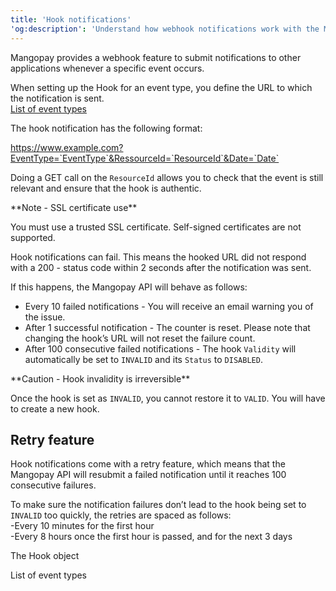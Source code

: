 ```yaml
---
title: 'Hook notifications'  
'og:description': 'Understand how webhook notifications work with the Mangopay API, with an example format and notes on retries.'  
---
```


Mangopay provides a webhook feature to submit notifications to other applications whenever a specific event occurs.  

When setting up the Hook for an event type, you define the URL to which the notification is sent.  
<a href="#">List of event types</a>  

The hook notification has the following format:

<Info> https://www.example.com?EventType=`EventType`&RessourceId=`ResourceId`&Date=`Date`</Info>  

Doing a GET call on the `ResourceId` allows you to check that the event is still relevant and ensure that the hook is authentic.  

<Note>  
**Note - SSL certificate use** 
  
You must use a trusted SSL certificate. Self-signed certificates are not supported.  
</Note>  

Hook notifications can fail. This means the hooked URL did not respond with a 200 - status code within 2 seconds after the notification was sent.  

If this happens, the Mangopay API will behave as follows:  
- Every 10 failed notifications - You will receive an email warning you of the issue.  
- After 1 successful notification - The counter is reset. Please note that changing the hook’s URL will not reset the failure count.  
- After 100 consecutive failed notifications - The hook `Validity` will automatically be set to `INVALID` and its `Status` to `DISABLED`.  

<Warning>  
**Caution - Hook invalidity is irreversible** 
  
Once the hook is set as `INVALID`, you cannot restore it to `VALID`. You will have to create a new hook.  
</Warning>  

## Retry feature  

Hook notifications come with a retry feature, which means that the Mangopay API will resubmit a failed notification until it reaches 100 consecutive failures.  

To make sure the notification failures don’t lead to the hook being set to `INVALID` too quickly, the retries are spaced as follows:  
-Every 10 minutes for the first hour  
-Every 8 hours once the first hour is passed, and for the next 3 days 

<Card title="ENDPOINTS">The Hook object</Card>  

<Card title="ARTICLE">List of event types</Card>